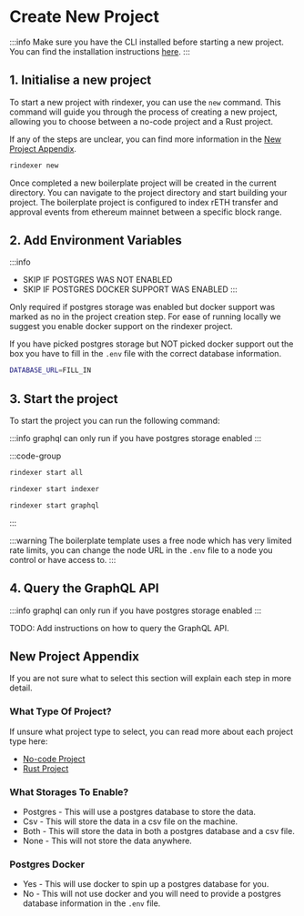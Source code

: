# Create New Project

:::info
Make sure you have the CLI installed before starting a new project.
You can find the installation instructions [here](/docs/introduction/installation).
:::

## 1. Initialise a new project

To start a new project with rindexer, you can use the `new` command. This command will guide you through the process
of creating a new project, allowing you to choose between a no-code project and a Rust project.

If any of the steps are unclear, you can find more information in the [New Project Appendix](#new-project-appendix).

```bash
rindexer new
```

Once completed a new boilerplate project will be created in the current directory. You can navigate to the project directory and start building your project.
The boilerplate project is configured to index rETH transfer and approval events from ethereum mainnet between a specific block range.

## 2. Add Environment Variables

:::info
- SKIP IF POSTGRES WAS NOT ENABLED
- SKIP IF POSTGRES DOCKER SUPPORT WAS ENABLED
:::

Only required if postgres storage was enabled but docker support was marked as no in the project creation step.
For ease of running locally we suggest you enable docker support on the rindexer project.

If you have picked postgres storage but NOT picked docker support out the box you have to fill in the `.env`
file with the correct database information.

```bash
DATABASE_URL=FILL_IN
```

## 3. Start the project

To start the project you can run the following command:

:::info
graphql can only run if you have postgres storage enabled
:::

:::code-group

```bash [graphql and indexer]
rindexer start all
```

```bash [indexer only]
rindexer start indexer
```

```bash [graphql only]
rindexer start graphql
```

:::

:::warning
The boilerplate template uses a free node which has very limited rate limits, you can change the node URL in the
`.env` file to a node you control or have access to.
:::

## 4. Query the GraphQL API

:::info
graphql can only run if you have postgres storage enabled
:::

TODO: Add instructions on how to query the GraphQL API.

## New Project Appendix

If you are not sure what to select this section will explain each step in more detail.

### What Type Of Project?

If unsure what project type to select, you can read more about each project type here:

- [No-code Project](/docs/start-building/project-types/no-code-project)
- [Rust Project](/docs/start-building/project-types/rust-project)

### What Storages To Enable?

- Postgres - This will use a postgres database to store the data.
- Csv - This will store the data in a csv file on the machine.
- Both - This will store the data in both a postgres database and a csv file.
- None - This will not store the data anywhere.

### Postgres Docker

- Yes - This will use docker to spin up a postgres database for you.
- No - This will not use docker and you will need to provide a postgres database information in the `.env` file.